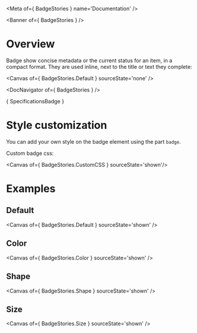 
<Meta of={ BadgeStories } name='Documentation' />

<Banner of={ BadgeStories } />

# Overview

Badge show concise metadata or the current status for an item, in a compact format. They are used inline, next to the title or text they complete:

<Canvas of={ BadgeStories.Default } sourceState='none' />

<DocNavigator of={ BadgeStories } />

<Markdown>{ SpecificationsBadge }</Markdown>

# Style customization

You can add your own style on the badge element using the part `badge`.

Custom badge css:

<Canvas of={ BadgeStories.CustomCSS } sourceState='shown'/>

# Examples

## Default

<Canvas of={ BadgeStories.Default } sourceState='shown' />

## Color

<Canvas of={ BadgeStories.Color } sourceState='shown' />

## Shape

<Canvas of={ BadgeStories.Shape } sourceState='shown' />

## Size

<Canvas of={ BadgeStories.Size } sourceState='shown' />
